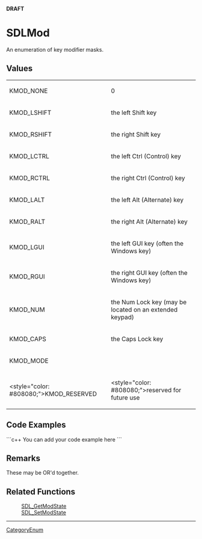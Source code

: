 <!-- pragma section-numbers off -->
<!-- pragma disable-camelcase -->
'''DRAFT'''

= SDLMod =
An enumeration of key modifier masks.


== Values ==
{|
|KMOD_NONE
|0
|-
|KMOD_LSHIFT
|the left Shift key
|-
|KMOD_RSHIFT
|the right Shift key
|-
|KMOD_LCTRL
|the left Ctrl (Control) key
|-
|KMOD_RCTRL
|the right Ctrl (Control) key
|-
|KMOD_LALT
|the left Alt (Alternate) key
|-
|KMOD_RALT
|the right Alt (Alternate) key
|-
|KMOD_LGUI
|the left GUI key (often the Windows key)
|-
|KMOD_RGUI
|the right GUI key (often the Windows key)
|-
|KMOD_NUM
|the Num Lock key (may be located on an extended keypad)
|-
|KMOD_CAPS
|the Caps Lock key
|-
|KMOD_MODE
|
|-
|<style="color: #808080;">KMOD_RESERVED
|<style="color: #808080;">reserved for future use
|}

== Code Examples ==
```c++
You can add your code example here
```

== Remarks ==
These may be OR'd together.

== Related Functions ==
:[[SDL_GetModState]]
:[[SDL_SetModState]]

----
[[CategoryEnum]]
